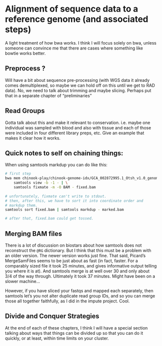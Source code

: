# Alignment of sequence data to a reference genome (and associated steps)

A light treatment of how bwa works.  I think I will focus solely on bwa, unless
someone can convince me that there are cases where something like bowtie works better.

## Preprocess ?
Will have a bit about sequence pre-processing (with WGS data it already
comes demultiplexed, so maybe we can hold off on this until we get to
RAD data). No, we need to talk about trimming and maybe slicing.  Perhaps 
put that in a separate chapter of "preliminaries"

## Read Groups

Gotta talk about this and make it relevant to conservation.  i.e. maybe one individual was sampled with blood and also with tissue and each of those were included in four different library preps, etc.  Give an example that makes it
clear how it works.

## Quick notes to self on chaining things:

When using samtools markdup you can do like this:
```sh
# first step
bwa mem chinook-play/chinook-genome-idx/GCA_002872995.1_Otsh_v1.0_genomic.fna.gz chr32-160-chinook/laned/DPCh_plate1_A01_S1_L1_R1.fq chr32-160-chinook/laned/DPCh_plate1_A01_S1_L1_R2.fq | \
    samtools view -b -1 - | \
    samtools fixmate -m -O BAM - fixed.bam
    
# unfortunately, fixmate can't write to stdout.
# then, after this, we have to sort it into coordinate order and
# markdup them.
samtools sort fixed.bam | samtools markdup - marked.bam

# after that, fixed.bam could get tossed.
```


## Merging BAM files

There is a lot of discussion on biostars about how samtools does not reconstruct the
`@RG` dictionary.  But I think that this must be a problem with an older version.  The
newer version works just fine.  That said,  Picard's MergeSamFiles seems to be just about
as fast (in fact, faster.  For a comparably sized file it took 25 minutes, and gives informative
output telling you where it is at). And samtools merge is at well over 30 and only about
3/4 of the way through. Ultimately it took 37 minutes.  Might have been on a slower machine...

However, if you have sliced your fastqs and mapped each separately, then
samtools let's you not alter duplicate read group IDs, and so you can merge
those all together faithfully, as I did in the impute project. Cool.



## Divide and Conquer Strategies

At the end of each of these chapters, I think I will
have a special section talking about ways that things can be divided 
up so that you can do it quickly, or at least, within time limits
on your cluster.



